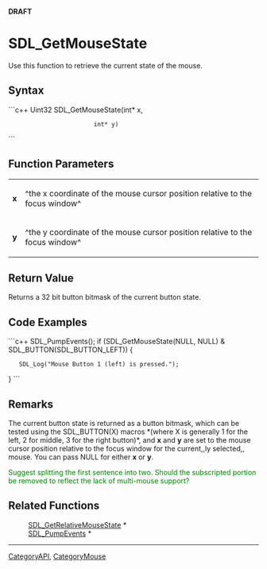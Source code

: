 <!-- pragma section-numbers off -->
<!-- pragma disable-camelcase -->
'''DRAFT'''

= SDL_GetMouseState =
Use this function to retrieve the current state of the mouse.


== Syntax ==
```c++
Uint32 SDL_GetMouseState(int* x,
                         int* y)
```

== Function Parameters ==
{|
|'''x'''
|^the x coordinate of the mouse cursor position relative to the focus window^
|-
|'''y'''
|^the y coordinate of the mouse cursor position relative to the focus window^
|}

== Return Value ==
Returns a 32 bit button bitmask of the current button state.

== Code Examples ==
```c++
SDL_PumpEvents();
if (SDL_GetMouseState(NULL, NULL) & SDL_BUTTON(SDL_BUTTON_LEFT)) {
    SDL_Log("Mouse Button 1 (left) is pressed.");
}
```

== Remarks ==
The current button state is returned as a button bitmask, which can be tested using the SDL_BUTTON(X) macros *(where X is generally 1 for the left, 2 for middle, 3 for the right button)*, and '''x''' and '''y''' are set to the mouse cursor position relative to the focus window for the current,,ly selected,, mouse. You can pass NULL for either '''x''' or '''y'''. 

<span style="color: green;">Suggest splitting the first sentence into two.  Should the subscripted portion be removed to reflect the lack of multi-mouse support?</span>

== Related Functions ==
:[[SDL_GetRelativeMouseState]] *
:[[SDL_PumpEvents]] *

----
[[CategoryAPI]], [[CategoryMouse]]
